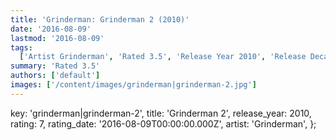 ```yaml
---
title: 'Grinderman: Grinderman 2 (2010)'
date: '2016-08-09'
lastmod: '2016-08-09'
tags:
  ['Artist Grinderman', 'Rated 3.5', 'Release Year 2010', 'Release Decade 2010']
summary: 'Rated 3.5'
authors: ['default']
images: ['/content/images/grinderman|grinderman-2.jpg']
---
```


  key: 'grinderman|grinderman-2',
  title: 'Grinderman 2',
  release_year: 2010,
  rating: 7,
  rating_date: '2016-08-09T00:00:00.000Z',
  artist: 'Grinderman',
};

<MusicRating data={data} />
